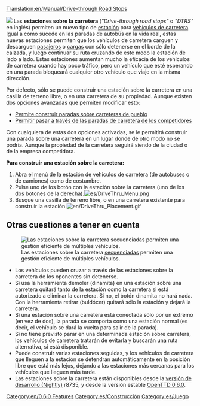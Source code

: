[[Translation:en/Manual/Drive-through Road Stops]]


[[File:en/DriveThru Bus Stops.gif|left|]]
Las '''estaciones sobre la carretera''' (''"Drive-through road stops"'' o ''"DTRS"'' en inglés) permiten un nuevo tipo de [[es/Manual/Estaciones|estación]] para [[es/Manual/Vehículos de carretera|vehículos de carretera]].
Igual a como sucede en las paradas de autobús en la vida real, estas nuevas estaciones permiten que los vehículos de carretera carguen y descarguen [[es/pasajeros|pasajeros]] o [[es/Manual/Carga|cargas]] con sólo detenerse en el borde de la calzada, y luego continuar su ruta cruzando de este modo la estación de lado a lado.
Estas estaciones aumentan mucho la eficacia de los vehículos de carretera cuando hay poco tráfico, pero un vehículo que esté esperando en una parada bloqueará cualquier otro vehículo que viaje en la misma dirección.

Por defecto, sólo se puede construir una estación sobre la carretera en una casilla de terreno libre, o en una carretera de su propiedad. Aunque existen dos opciones avanzadas que permiten modificar esto:
*[[es/Archive/Manual/Settings/Opciones avanzadas/Estaciones#Permite construir paradas sobre carreteras de pueblo|Permite construir paradas sobre carreteras de pueblo]]
*[[es/Archive/Manual/Settings/Opciones avanzadas/Estaciones#Permitir pasar a través de las paradas de carretera de los competidores|Permitir pasar a través de las paradas de carretera de los competidores]]

Con cualquiera de estas dos opciones activadas, se le permitirá construir una parada sobre una carretera en un lugar donde de otro modo no se podría. Aunque la propiedad de la carretera seguirá siendo de la ciudad o de la empresa competidora.

'''Para construir una estación sobre la carretera:'''
#Abra el menú de la estación de vehículos de carretera (de autobuses o de camiones) como de costumbre.
#Pulse uno de los botón con la estación sobre la carretera (uno de los dos botones de la derecha).[[File:es/DriveThru Menu.png|none]]
#Busque una casilla de terreno libre, o en una carretera existente para construir la estación.[[File:en/DriveThru Placement.gif|none]]

==Otras cuestiones a tener en cuenta==
[[File:en/DriveThru Multiple.gif|frame|Las estaciones sobre la carretera [[es/Manual/Estaciones para vehículos de carretera#Multi-estaciones|secuenciadas]] permiten una gestión eficiente de múltiples vehículos.]]
*Los vehículos pueden cruzar a través de las estaciones sobre la carretera de los oponentes sin detenerse.
*Si usa la herramienta demoler (dinamita) en una estación sobre una carretera quitará tanto de la estación como la carretera si está autorizado a eliminar la carretera. Si no, el botón dinamita no hará nada. Con la herramienta retirar (buldócer) quitará sólo la estación y dejará la carretera.
*Si una estación sobre una carretera está conectada sólo por un extremo (en vez de dos), la parada se comporta como una estación normal (es decir, el vehículo se dará la vuelta para salir de la parada).
*Si no tiene previsto parar en una determinada estación sobre carretera, los vehículos de carretera tratarán de evitarla y buscarán una ruta alternativa, si está disponible.
*Puede construir varias estaciones seguidas, y los vehículos de carretera que lleguen a la estación se detendrán automáticamente en la posición libre que está más lejos, dejando a las estaciones más cercanas para los vehículos que lleguen más tarde.
*Las estaciones sobre la carretera están disponibles desde la [[es/Archive/Community/Versión de desarrollo|versión de desarrollo (Nightly)]] r8735, y desde la versión estable [[es/OpenTTD 0.6.0|OpenTTD 0.6.0]].

[[Category:en/0.6.0 Features]]
[[Category:es/Construcción]]
[[Category:es/Juego]]